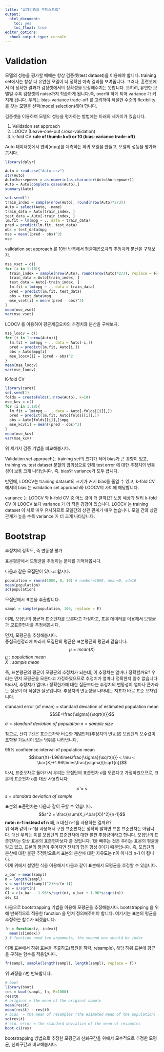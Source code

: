 ```yaml
---
title: "교차검증과 부트스트랩"
output:
  html_document:
    toc: yes
    toc_float: true
editor_options: 
  chunk_output_type: console
---
```


# Validation  

모델의 성능을  평가할 때에는 항상 검증셋(test dataset)을 이용해야 합니다. training set에서는 항상 더 유연한 모델이 더 정확한 예측 결과를 보여줍니다. 그러나, 훈련셋에서 더 정확한 결과가 검정셋에서의 정확성을 보장해주지는 못합니다. 오히려, 유연한 모델일 수록 검정셋의 noise까지 학습하게 됩니다.즉, overfit 하게 되어 variance 가 커지게 됩니다. 우리는 bias-variance trade-off 를 고려하여 적절한 수준의 flexibility 를 갖는 모델을 선택(model selection)해야 합니다.   

검증셋을 이용하여 모델의 성능을 평가하는 방법에는 아래의 세가지가 있습니다.   

1. Validation set approach  
2. LOOCV (Leave-one-out cross-validation)
3. k-fold CV 
**rule of thumb: k=5 or 10 (bias-variance trade-off)**

Auto 데이터셋에서 연비(mpg)를 예측하는 회귀 모델을 만들고, 모델의 성능을 평가해봅시다.  

```r
library(dplyr)
```

```r
Auto = read.csv("Auto.csv")
str(Auto)
Auto$horsepower = as.numeric(as.character(Auto$horsepower))
Auto = Auto[complete.cases(Auto),]
summary(Auto)
```

```r
set.seed(1)
train_index = sample(nrow(Auto), round(nrow(Auto)*2/3))
Auto = select(Auto, -name)
train_data = Auto[train_index, ]
test_data = Auto[-train_index, ]
lm.fit = lm(mpg ~ ., data = train_data)
pred = predict(lm.fit, test_data)
obs = test_data$mpg
mse = mean((pred - obs)^2)
mse
```

validation set approach 를 10번 반복해서 평균제곱오차의 추정치와 분산을  구해보자.   
```r
mse_vset = c()
for (i in 1:10){
  train_index = sample(nrow(Auto), round(nrow(Auto)*2/3), replace = F)
  train_data = Auto[train_index, ]
  test_data = Auto[-train_index, ]
  lm.fit = lm(mpg ~ ., data = train_data)
  pred = predict(lm.fit, test_data)
  obs = test_data$mpg
  mse_vset[i] = mean((pred - obs)^2)
}
mean(mse_vset)
var(mse_vset)
```

LOOCV 를 이용하여 평균제곱오차의 추정치와 분산을 구해보자.   
```r
mse_loocv = c()
for (i in 1:nrow(Auto)){
  lm.fit = lm(mpg ~ ., data = Auto[-i,])
  pred = predict(lm.fit, Auto[i,])
  obs = Auto$mpg[i]
  mse_loocv[i] = (pred - obs)^2
}
mean(mse_loocv)
var(mse_loocv)
```

K-fold CV 
```r
library(caret)
set.seed(1)
folds = createFolds(1:nrow(Auto), k=10)
mse_kcv = c()
for (i in 1:10){
  lm.fit = lm(mpg ~ ., data = Auto[-folds[[i]],])
  pred = predict(lm.fit, Auto[folds[[i]],])
  obs = Auto[folds[[i]],]$mpg
  mse_kcv[i] = mean((pred - obs)^2)
}
mean(mse_kcv)
var(mse_kcv)
```

위 세가지 검증 기법을 비교해봅시다.  

Validation set approach는 training set의 크기가 적어 bias가 큰 경향이 있고, training vs. test dataset 분할의 임의성으로 인해 test error 에 대한 추정치의 변동성이 보통 크게 나타납니다. 즉, bias와 variance가 모두 큽니다. 

반면에, LOOCV는 training dataset의 크기가 커서 bias를 줄일 수 있고, k-fold CV 에서의 bias 는 validation set approach와 LOOCV의 사이에 해당합니다.   

variance 는 LOOCV 와 k-fold CV 중 어느 것이 더 클까요? 보통 예상과 달리 k-fold CV 이 LOOCV 보다 variance 가 더 작은 경향이 있습니다. LOOCV 는 training dataset 이 서로 매우 유사하므로 모델간의 상관 관계가 매우 높습니다. 모델 간의 상관 관계가 높을 수록 variance 가 더 크게 나타납니다.  


# Bootstrap 
추정치의 정확도, 즉 변동성 평가  

표본평균에서 모평균을 추정하는 문제를 기억해봅시다.     

다음과 같은 모집단이 있다고 합시다.   
```r
population = rnorm(1000, 0, 10) # number=1000, mean=0, sd=10
mean(population)
sd(population)
```

모집단에서 표본을 추출합니다.   
```r
sampl = sample(population, 100, replace = F) 
```

이제, 모집단의 평균과 표준편차를 모른다고 가정하고, 표본 데이터를 이용해서 모평균과 모표준편차를 추정해봅시다.      

먼저, 모평균을 추청해봅시다.  
중심극한정리에 따라서 모집단의 평균은 표본평균의 평균과 같습니다.   
$$\mu = mean(\bar{X})$$
$\mu: population\ mean$   
$\bar{X}: sample\ mean$  

즉, 표본평균의 평균이 모평균의 추정치가 되는데, 이 추정치는 얼마나 정확할까요? 우리는 먼저 모평균을 모른다고 가정하였으므로 추정치가 얼마나 정확한지 알수 없습니다. 따라서, 추정치가 얼마나 정확한가에 대한 질문보다는 추정치의 변동성이 얼마나 큰가라는 질문이 더 적절한 질문입니다. 추정치의 변동성을 나타내는 지표가 바로 표준 오차입니다.   

standard error (of mean) = standard deviation of estimated population mean
$$SE=\frac{\sigma}{\sqrt{n}}$$  

$\sigma = standard\ deviation\ of\ population$
$n = sample\ size$

참고로, 신뢰구간은 표준오차와 비슷한 개념인데(추정치의 변동성) 모집단의 모수값이 포함될 가능성이 있는 범위를 나타냅니다.  

95% confidence interval of population mean
$$\bar{X}-1.96\times\frac{\sigma}{\sqrt{n}} < \mu < \bar{X}+1.96\times\frac{\sigma}{\sqrt{n}}$$    

다시, 표준오차로 돌아가서 우리는 모집단의 표준편차 $\sigma$를 모른다고 가정하였으므로, 표본의 표준편차  $\hat{\sigma}$를 대신 사용합니다.  

$$\hat{\sigma} = s$$
$s = standard\ deviation\ of\ sample$

표본의 표준편차는 다음과 같이 구할 수 있습니다.     
$$s^2 = \frac{\sum(X_i-\bar{X})^2}{n-1}$$
**note: n-1 instead of n** 
왜, n 대신 n-1을 사용하는 걸까요?   
위 식과 같이 n-1을 사용해서 구한 표준편차는 정확히 말하면 표본 표준편차는 아닙니다. 대신 우리는 이를 모집단의 표준편차에 대한 불편 추정량이라고 합니다. 모집단의 표준편차는 항상 표본의 표준편차보다 클 것입니다. 1을 빼주는 것은 우리는 표본의 평균을 알고 있고, 표본의 평균이 주어지면 잔차의 합은 항상 0이기 때문입니다. 즉, 모집단의 분산에 대한 불편 추정량으로서 표본의 분산에 대한 자유도는 n이 아니라 n-1 이 됩니다.   
이제 위에서 설명한 식을 이용해서 다음과 같이 표본에서 모평균을 추정할 수 있습니다.   
```r
x_bar = mean(sampl)
n = length(sampl)
s = sqrt((sd(sampl)^2)*n/(n-1))
se = s/sqrt(n)
CI = c(x_bar - 1.96*s/sqrt(n), x_bar + 1.96*s/sqrt(n))
se; CI
```

다음으로 bootstrapping 기법을 이용해 모평균을 추정해봅시다. bootstrapping 을 위해 반복적으로 적용한 function 을 먼저 정의해주어야 합니다. 여기서는 표본의 평균을 추정하는 함수가 되겠습니다.  
```r
fn = function(z, index){
  mean(z[index])
} # function need two arguments, the second one should be index
```

이제 표본에서 하위 표본을 추출하고(복원을 허락, resample), 해당 하위 표본에 평균을 구하는 함수를 적용합니다.   
```r
fn(sampl, sample(length(sampl), length(sampl), replace = T))
```

위 과정을 n번 반복합니다.  
```r
# boot 
library(boot)
res = boot(sampl, fn, R=1000) 
res$t0 
# original = the mean of the original sample
mean(res$t)
mean(res$t) - res$t0
# bias  = the mean of resamples (the esimated mean of the population) - the mean of original sample 
sd(res$t)
# std. error = the standard deviation of the mean of resamples
boot.ci(res)
```

bootstrapping 방법으로 추정한 모평균과 신뢰구간을 위에서 모수적으로 추정한 모평균, 신뢰구간과 비교해봅시다.    



